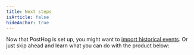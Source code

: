 ```yaml
---
title: Next steps
isArticle: false
hideAnchor: true
---
```



Now that PostHog is set up, you might want to [import historical events](/docs/migrate/ingest-historic-data). Or just skip ahead and learn what you can do with the product below:

<ProductAnalytics />

<SessionRecording />

<FeatureFlags />

<Experiments />

<Data />

<Apps />
